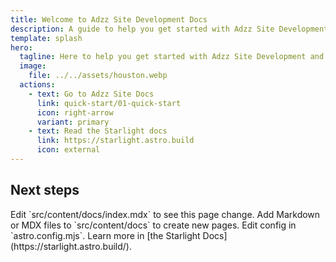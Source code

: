 ```yaml
---
title: Welcome to Adzz Site Development Docs
description: A guide to help you get started with Adzz Site Development
template: splash
hero:
  tagline: Here to help you get started with Adzz Site Development and have future reference for new developers to join the team.
  image:
    file: ../../assets/houston.webp
  actions:
    - text: Go to Adzz Site Docs
      link: quick-start/01-quick-start
      icon: right-arrow
      variant: primary
    - text: Read the Starlight docs
      link: https://starlight.astro.build
      icon: external
---
```



## Next steps

<CardGrid stagger>
  <Card title="Update content" icon="pencil">
    Edit `src/content/docs/index.mdx` to see this page change.
  </Card>
  <Card title="Add new content" icon="add-document">
    Add Markdown or MDX files to `src/content/docs` to create new pages.
  </Card>
  <Card title="Configure site" icon="setting">
    Edit config in `astro.config.mjs`.
  </Card>
  <Card title="Read the docs" icon="open-book">
    Learn more in [the Starlight Docs](https://starlight.astro.build/).
  </Card>
</CardGrid>
